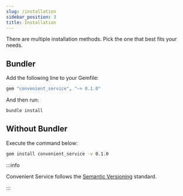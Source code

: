 ```yaml
---
slug: /installation
sidebar_position: 3
title: Installation
---
```


There are multiple installation methods. Pick the one that best fits your needs.

## Bundler

Add the following line to your Gemfile:

```ruby
gem "convenient_service", "~> 0.1.0"
```

And then run:

```bash
bundle install
```

## Without Bundler

Execute the command below:

```bash
gem install convenient_service -v 0.1.0
```

:::info

Convenient Service follows the [Semantic Versioning](https://semver.org/) standard.

:::
